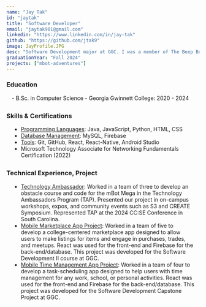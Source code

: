 ```yaml
---
name: "Jay Tak"
id: "jaytak"
title: "Software Developer"
email: "jaytak901@gmail.com"
linkedin: "https://www.linkedin.com/in/jay-tak"
github: "https://github.com/jtak9"
image: JayProfile.JPG
desc: "Software Development major at GGC. I was a member of The Beep Bops team in TAP for Fall 2024 and contributed to the 'Mbot Adventures' project. I'm just a chill guy that follows life wherever it takes me."
graduationYear: "Fall 2024"
projects: ["mbot-adventures"]
---
```


### Education
<div style="margin-left:1em; margin-bottom:2em">
- B.Sc. in Computer Science - Georgia Gwinnett College: 2020 - 2024
</div>

### Skills & Certifications
<ul style="list-style-type: disc;width: 90%; margin-left:1em; margin-bottom:2em">
  <li><u>Programming Languages</u>: Java, JavaScript, Python, HTML, CSS</li>
  <li><u>Database Management</u>: MySQL, Firebase</li>
  <li><u>Tools</u>: Git, GitHub, React, React-Native, Android Studio</li>
  <li>Microsoft Technology Associate for Networking Fundamentals Certification (2022)</li>
</ul>



### Technical Experience, Project
<ul style="list-style-type: disc;width: 90%; margin-bottom: 2em; margin-left:1em">
<li><u>Technology Ambassador</u>: Worked in a team of three to develop an obstacle course and code for the mBot Mega in the Technology Ambassadors Program (TAP). Presented our project in on-campus workshops, expos, and community events such as S3 and CREATE Symposium. Represented TAP at the 2024 CC:SE Conference in South Carolina.</li>
<li><u>Mobile Marketplace App Project</u>: Worked in a team of five to develop a college-centered marketplace app designed to allow users to make listings for items and engage in purchases, trades, and meetups. React was used for the front-end and Firebase for the back-end/database. This project was developed for the Software Development II course at GGC.</li>
<li><u>Mobile Time Management App Project</u>: Worked in a team of four to develop a task-scheduling app designed to help users with time management for any work, school, or personal activities. React was used for the front-end and Firebase for the back-end/database. This project was developed for the Software Development Capstone Project at GGC.</li>
</ul>